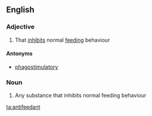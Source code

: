==English==

===Adjective===
{{en-adj}}

# {{context|biology}} That [[inhibit]]s normal [[feeding]] behaviour

====Antonyms====
* [[phagostimulatory]]

===Noun===
{{en-noun}}

# {{context|biochemistry}} Any substance that inhibits normal feeding behaviour

[[ta:antifeedant]]